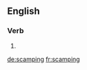 ==English==

===Verb===
{{head|en}}

# {{present participle of|scamp|lang=en}}

[[de:scamping]]
[[fr:scamping]]
